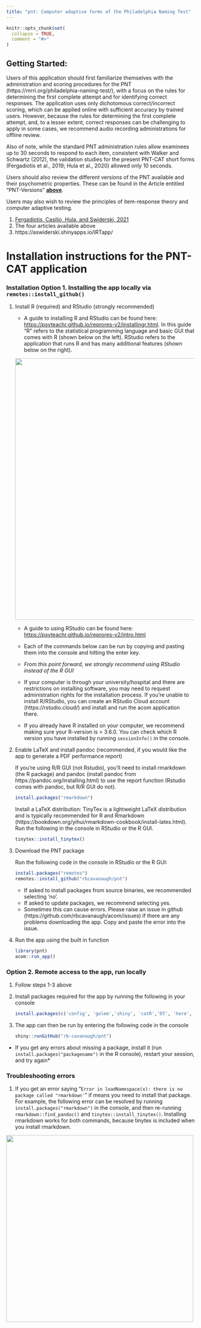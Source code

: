 ```yaml
---
title: "pnt: Computer adaptive forms of the Philadelphia Naming Test"
---
```


```r
knitr::opts_chunk$set(
  collapse = TRUE,
  comment = "#>"
)
```

## Getting Started: 

Users of this application should first familiarize themselves with the administration and scoring procedures for the PNT (https://mrri.org/philadelphia-naming-test/), with a focus on the rules for determining the first complete attempt and for identifying correct responses. The application uses only dichotomous correct/incorrect scoring, which can be applied online with sufficient accuracy by trained users. However, because the rules for determining the first complete attempt, and, to a lesser extent, correct responses can be challenging to apply in some cases, we recommend audio recording administrations for offline review. 

Also of note, while the standard PNT administration rules allow examinees up to 30 seconds to respond to each item, consistent with Walker and Schwartz (2012), the validation studies for the present PNT-CAT short forms (Fergadiotis et al., 2019; Hula et al., 2020) allowed only 10 seconds.

Users should also review the different versions of the PNT available and their psychometric properties. These can be found in the Article entitled "PNT-Versions" [**above**](https://rbcavanaugh.github.io/pnt/articles/articles/PNT-Versions.html). 

Users may also wish to review the principles of item-response theory and computer adaptive testing. 

1. [Fergadiotis, Casilio, Hula, and Swiderski, 2021](https://www.thieme-connect.com/products/ejournals/abstract/10.1055/s-0041-1727252)
2. The four articles available above
3. https://aswiderski.shinyapps.io/IRTapp/ 

# Installation instructions for the PNT-CAT application

### Installation Option 1. Installing the app locally via `remotes::install_github()`

1. Install R (required) and RStudio (strongly recommended)

    - A guide to installing R and RStudio can be found here: <a href="https://psyteachr.github.io/reprores-v2/installingr.html" target="_blank">https://psyteachr.github.io/reprores-v2/installingr.html</a>. In this guide "R" refers to the statistical programming language and basic GUI that comes with R (shown below on the left). RStudio refers to the application that runs R and has many additional features (shown below on the right).

    <img src="https://user-images.githubusercontent.com/46727239/178483770-c697a4b2-a2d1-477e-b5b4-29f323e12b63.png" width="700">
    
    - A guide to using RStudio can be found here: <a href="https://psyteachr.github.io/reprores-v2/intro.html" target="_blank">https://psyteachr.github.io/reprores-v2/intro.html</a>

    - Each of the commands below can be run by copying and pasting them into the console and hitting the enter key. 

    - *From this point forward, we strongly recommend using RStudio instead of the R GUI*

    - If your computer is through your university/hospital and there are restrictions on 
installing software, you may need to request administration rights for the installation process. If you're unable to install R/RStudio, you can create an RStudio Cloud account (https://rstudio.cloud/) and install and run the acom application there. 

    - If you already have R installed on your computer, we recommend making sure your R-version is > 3.6.0. You can check which R version you have installed by running `sessionInfo()` in the console. 

2. Enable LaTeX and install pandoc (recommended, if you would like the app to generate a PDF performance report)

    If you're using R/R GUI (not Rstudio), you'll need to install rmarkdown (the R package) and pandoc (install pandoc from https://pandoc.org/installing.html) to use the report function (Rstudio comes with pandoc, but R/R GUI do not). 
    
    ```r
    install.packages("rmarkdown")
    ```
    
    Install a LaTeX distribution: TinyTex is a lightweight LaTeX distribution and is typically recommended for R and Rmarkdown (https://bookdown.org/yihui/rmarkdown-cookbook/install-latex.html). Run the following in the console in RStudio or the R GUI. 


    ```r
    tinytex::install_tinytex()
    ```

3. Download the PNT package

    Run the following code in the console in RStudio or the R GUI:

    ```r
    install.packages("remotes")
    remotes::install_github("rbcavanaugh/pnt")
    ```

    - If asked to install packages from source binaries, we recommended selecting 'no'.
    - If asked to update packages, we recommend selecting yes.
    - Sometimes this can cause errors. Please raise an issue in github (https://github.com/rbcavanaugh/acom/issues) if there are any problems downloading the app. Copy and paste the error into the issue. 

4. Run the app using the built in function

    ```r
    library(pnt)
    acom::run_app()
    ```

### Option 2. Remote access to the app, run locally
    
1. Follow steps 1-3 above

2. Install packages required for the app by running the following in your console

    ```r
    install.packages(c('config', 'golem','shiny', 'catR','DT', 'here', 'keys', 'shinyjs','tibble','tidyr','dplyr','pkgload','htmltools', 'rmarkdown', 'markdown', 'magrittr', 'knitr', 'ggplot2'))
    ```

3. The app can then be run by entering the following code in the console

    ```r
    shiny::runGitHub("rb-cavanaugh/pnt")
    ```

- If you get any errors about missing a package, install it (run `install.packages("packagename")` in the R console), restart your session, and try again*

### Troubleshooting errors

1. If you get an error saying "`Error in loadNamespace(x): there is no package called "rmarkdown'`" if means you need to install that package. For example, the following error can be resolved by running `install.packages("rmarkdown")` in the console, and then re-running `rmarkdown::find_pandoc()` and `tinytex::install_tinytex()`. Installing rmarkdown works for both commands, because tinytex is included when you install rmarkdown.

<img src="https://user-images.githubusercontent.com/46727239/178055078-22c822fc-f64e-4b8c-8ab4-dbdf2d2251ba.png" width="500">
